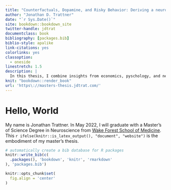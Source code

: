 ```yaml
--- 
title: "Counterfactuals, Dopamine, and Risky Behavior: Deriving a neurobiological theory of decision-making under risk"
author: "Jonathan D. Trattner"
date: "`r Sys.Date()`"
site: bookdown::bookdown_site
twitter-handle: jdtrat
documentclass: book
bibliography: [packages.bib]
biblio-style: apalike
link-citations: yes
colorlinks: yes
classoption:
  - oneside
linestretch: 1.5
description: |
  In this thesis, I combine insights from economics, pyschology, and neuroscience to contribute towards our understanding of the biological processes underlying human decision-making under risk. Specifically, I (i) develop 'counterfactual utility theory' as an alternative to expected utility theory to explain decision-making under risk; and (ii) assess the predictive accuracy of counterfactual utility theory on human choice data from a sure-bet or gamble task.
knit: "bookdown::render_book"
url: 'https\://masters-thesis.jdtrat.com/'
---
```


# Hello, World {-}

My name is Jonathan Trattner. In May 2022, I will graduate with a Master's of Science Degree in Neuroscience from [Wake Forest School of Medicine](https://wakehealth.edu). This `r ifelse(knitr::is_latex_output(), "document", "website")` is the embodiment of my master's thesis. 

```r
# automatically create a bib database for R packages
knitr::write_bib(c(
  .packages(), 'bookdown', 'knitr', 'rmarkdown'
), 'packages.bib')

knitr::opts_chunk$set(
  fig.align = 'center'
)
```
